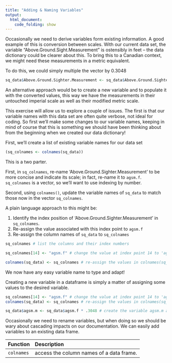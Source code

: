 ```yaml
---
title: "Adding & Naming Variables"
output:
  html_document:
    code_folding: show
---
```


Occasionally we need to derive variables form existing information. A good example of this is conversion between scales. With our current data set, the variable "Above.Ground.Sight.Measurement" is ostensibly in feet -- the data dictionary could be clearer about this. To bring this to a Canadian context, we might need these measurements in a metric equivalent.

To do this, we could simply multiple the vector by 0.3048

```r
sq_data$Above.Ground.Sighter.Measurement <- sq_data$Above.Ground.Sighter.Measurement * .3048
```

An alternative approach would be to create a new variable and to populate it with the converted values, this way we have the measurements in their untouched imperial scale as well as their modified metric scale.

This exercise will allow us to explore a couple of issues. The first is that our variable names with this data set are often quite verbose, not ideal for coding. So first we'll make some changes to our variable names, keeping in mind of course that this is something we should have been thinking about from the beginning when we created our data dictionary!

First, we'll create a list of existing variable names for our data set

```r
(sq_colnames <- colnames(sq_data))
```

:::exercise
This is a two parter.

First, in `sq_colnames`, re-name 'Above.Ground.Sighter.Measurement' to be more concise and indicate its scale; in fact, re-name it to `agsm.f`. `sq_colnames` is a vector, so we'll want to use indexing by number.

Second, using `colnames()`, update the variable names of `sq_data` to match those now in the vector `sq_colnames`.

A plain language approach to this might be:

1. Identify the index position of 'Above.Ground.Sighter.Measurement' in `sq_colnames`.
2. Re-assign the value associated with this index point to `agsm.f`
3. Re-assign the column names of `sq_data` to `sq_colnames`

:::

:::solution

```r
sq_colnames # list the columns and their index numbers

sq_colnames[14] <- "agsm.f" # change the value at index point 14 to 'agsm.f'

colnames(sq_data) <- sq_colnames # re-assign the values in colnames(sq_data) to match those in sq_colnames
```

:::

We now have any easy variable name to type and adapt!

Creating a new variable in a dataframe is simply a matter of assigning some values to the desired variable.

```r
sq_colnames[14] <- "agsm.f" # change the value at index point 14 to 'agsm.f'
colnames(sq_data) <- sq_colnames # re-assign the values in colnames(sq_data) to match those in sq_colnames
```

```r
sq_data$agsm.m <- sq_data$agsm.f * .3048 # create the variable agsm.m and populate it with the values in agsm.f times .3048
```

:::summary

Occasionally we need to rename variables, but when doing so we should be wary about cascading impacts on our documentation. We can easily add variables to an existing data frame.

:::

:::functions

| Function | Description |
| :--- | :--- |
| `colnames` | access the column names of a data frame. |

:::